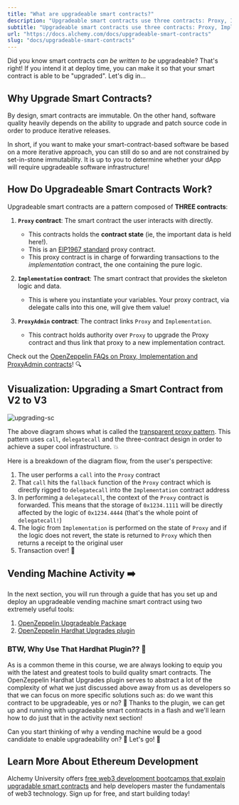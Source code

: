 ```yaml
---
title: "What are upgradeable smart contracts?"
description: "Upgradeable smart contracts use three contracts: Proxy, Implementation, and ProxyAdmin. This pattern enables iterative releases and patching of source code."
subtitle: "Upgradeable smart contracts use three contracts: Proxy, Implementation, and ProxyAdmin. This pattern enables iterative releases and patching of source code."
url: "https://docs.alchemy.com/docs/upgradeable-smart-contracts"
slug: "docs/upgradeable-smart-contracts"
---
```


Did you know smart contracts *can be written to be* upgradeable? That's right! If you intend it at deploy time, you can make it so that your smart contract is able to be "upgraded". Let's dig in...

## Why Upgrade Smart Contracts?

By design, smart contracts are immutable. On the other hand, software quality heavily depends on the ability to upgrade and patch source code in order to produce iterative releases.

In short, if you want to make your smart-contract-based software be based on a more iterative approach, you can still do so and are not constrained by set-in-stone immutability. It is up to you to determine whether your dApp will require upgradeable software infrastructure!

## How Do Upgradeable Smart Contracts Work?

Upgradeable smart contracts are a pattern composed of **THREE contracts**:

1. **`Proxy` contract**: The smart contract the user interacts with directly.

   * This contracts holds the **contract state** (ie, the important data is held here!).
   * This is an [EIP1967 standard](https://eips.ethereum.org/EIPS/eip-1967) proxy contract.
   * This proxy contract is in charge of forwarding transactions to the *implementation* contract, the one containing the pure logic.

2. **`Implementation` contract**: The smart contract that provides the skeleton logic and data.
   * This is where you instantiate your variables. Your proxy contract, via delegate calls into this one, will give them value!

3. **`ProxyAdmin` contract**: The contract links `Proxy` and `Implementation`.
   * This contract holds authority over `Proxy` to upgrade the Proxy contract and thus link that proxy to a new implementation contract.

Check out the [OpenZeppelin FAQs on Proxy, Implementation and ProxyAdmin contracts](https://docs.openzeppelin.com/upgrades-plugins/1.x/faq#what-is-a-proxy-admin)! 🔍

## Visualization: Upgrading a Smart Contract from V2 to V3

![upgrading-sc](Untitled_20.png)

The above diagram shows what is called the [transparent proxy pattern](https://blog.openzeppelin.com/the-transparent-proxy-pattern/). This pattern uses `call`, `delegatecall` and the three-contract design in order to achieve a super cool infrastructure. 💥

Here is a breakdown of the diagram flow, from the user's perspective:

1. The user performs a `call` into the `Proxy` contract
2. That `call` hits the `fallback` function of the `Proxy` contract which is directly rigged to `delegatecall` into the `Implementation` contract address
3. In performing a `delegatecall`, the context of the `Proxy` contract is forwarded. This means that the storage of `0x1234.1111` will be directly affected by the logic of `0x1234.4444` (that's the whole point of `delegatecall!`)
4. The logic from `Implementation` is performed on the state of `Proxy` and if the logic does not revert, the state is returned to `Proxy` which then returns a receipt to the original user
5. Transaction over! 🧾

## Vending Machine Activity ➡️

In the next section, you will run through a guide that has you set up and deploy an upgradeable vending machine smart contract using two extremely useful tools:

1. [OpenZeppelin Upgradeable Package](https://docs.openzeppelin.com/contracts/4.x/upgradeable)
2. [OpenZeppelin Hardhat Upgrades plugin](https://docs.openzeppelin.com/upgrades-plugins/1.x/)

### BTW, Why Use That Hardhat Plugin?? 🔧

As is a common theme in this course, we are always looking to equip you with the latest and greatest tools to build quality smart contracts. The OpenZeppelin Hardhat Upgrades plugin serves to abstract a lot of the complexity of what we just discussed above away from us as developers so that we can focus on more specific solutions such as: do we want this contract to be upgradeable, yes or no? 👀 Thanks to the plugin, we can get up and running with upgradeable smart contracts in a flash and we'll learn how to do just that in the activity next section!

Can you start thinking of why a vending machine would be a good candidate to enable upgradeability on? 🤔 Let's go! 🥤

## Learn More About Ethereum Development

Alchemy University offers [free web3 development bootcamps that explain upgradable smart contracts](https://university.alchemy.com/ethereum) and help developers master the fundamentals of web3 technology. Sign up for free, and start building today!
